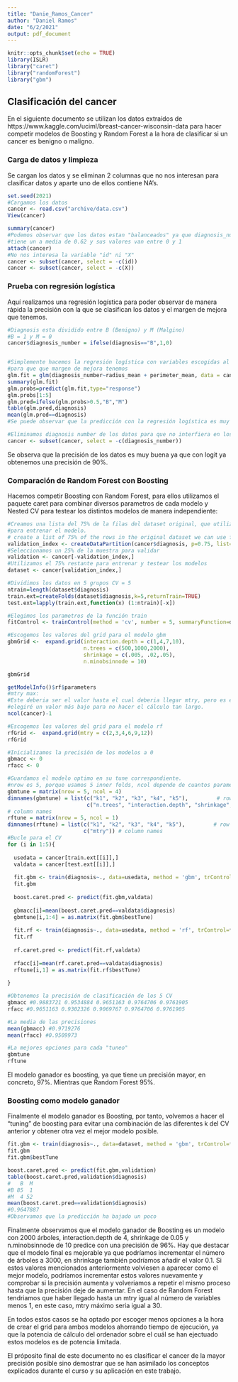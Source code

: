 ```yaml
---
title: "Danie_Ramos_Cancer"
author: "Daniel Ramos"
date: "6/2/2021"
output: pdf_document
---
```


```r
knitr::opts_chunk$set(echo = TRUE)
library(ISLR)
library("caret")
library("randomForest")
library("gbm")
```

## Clasificación del cancer

En el siguiente documento se utilizan los datos extraídos de https://www.kaggle.com/uciml/breast-cancer-wisconsin-data para hacer competir modelos de Boosting y Random Forest a la hora de clasificar si un cancer es benigno o maligno.

### Carga de datos y limpieza

Se cargan los datos y se eliminan 2 columnas que no nos interesan para clasificar datos y aparte uno de ellos contiene NA's.
```r
set.seed(2021)
#Cargamos los datos
cancer <- read.csv("archive/data.csv")
View(cancer)

summary(cancer)
#Podemos observar que los datos estan "balanceados" ya que diagnosis_number 
#tiene un a media de 0.62 y sus valores van entre 0 y 1
attach(cancer)
#No nos interesa la variable "id" ni "X"
cancer <- subset(cancer, select = -c(id))
cancer <- subset(cancer, select = -c(X))

```

### Prueba con regresión logística 

Aquí realizamos una regresión logística para poder observar de manera rápida la precisión con la que se clasifican los datos y el margen de mejora que tenemos.
```r
#Diagnosis esta dividido entre B (Benigno) y M (Malgino)
#B = 1 y M = 0
cancer$diagnosis_number = ifelse(diagnosis=="B",1,0)


#Simplemente hacemos la regresión logística con variables escogidas al azar
#para que que margen de mejora tenemos
glm.fit = glm(diagnosis_number~radius_mean + perimeter_mean, data = cancer, family = binomial)
summary(glm.fit)
glm.probs=predict(glm.fit,type="response")
glm.probs[1:5]
glm.pred=ifelse(glm.probs>0.5,"B","M")
table(glm.pred,diagnosis)
mean(glm.pred==diagnosis)
#Se puede observar que la predicción con la regresión logística es muy alta.

#Eliminamos diagnosis number de los datos para que no interfiera en los analisis posteriores
cancer <- subset(cancer, select = -c(diagnosis_number))
```
Se observa que la precisión de los datos es muy buena ya que con logit ya obtenemos una precisión de 90%.

### Comparación de Random Forest con Boosting

Hacemos competir Boosting con Random Forest, para ellos utilizamos el paquete caret para combinar diversos parametros de cada modelo y Nested CV para testear los distintos modelos de manera independiente:
```r
#Creamos una lista del 75% de la filas del dataset original, que utilizaremos
#para entrenar el modelo.
# create a list of 75% of the rows in the original dataset we can use for training
validation_index <- createDataPartition(cancer$diagnosis, p=0.75, list=FALSE)
#Seleccionamos un 25% de la muestra para validar
validation <- cancer[-validation_index,]
#Utilizamos el 75% restante para entrenar y testear los modelos
dataset <- cancer[validation_index,]

#Dividimos los datos en 5 grupos CV = 5
ntrain=length(dataset$diagnosis)    
train.ext=createFolds(dataset$diagnosis,k=5,returnTrain=TRUE)
test.ext=lapply(train.ext,function(x) (1:ntrain)[-x])

#Elegimos los parametros de la función train
fitControl <- trainControl(method = 'cv', number = 5, summaryFunction=defaultSummary)

#Escogemos los valores del grid para el modelo gbm
gbmGrid <-  expand.grid(interaction.depth = c(1,4,7,10),
                        n.trees = c(500,1000,2000),
                        shrinkage = c(.005, .02,.05),
                        n.minobsinnode = 10)

gbmGrid

getModelInfo()$rf$parameters
#mtry max:
#Este deberia ser el valor hasta el cual deberia llegar mtry, pero es este caso
#elegiré un valor más bajo para no hacer el cálculo tan largo.
ncol(cancer)-1

#Escogemos los valores del grid para el modelo rf
rfGrid <-  expand.grid(mtry = c(2,3,4,6,9,12))
rfGrid

#Inicializamos la precisión de los modelos a 0
gbmacc <- 0
rfacc <- 0

#Guardamos el modelo optimo en su tune correspondiente.
#nrow es 5, porque usamos 5 inner folds, ncol depende de cuantos parametros de "tuneo"
gbmtune = matrix(nrow = 5, ncol = 4)
dimnames(gbmtune) = list(c("k1", "k2", "k3", "k4", "k5"),         # row names 
                         c("n.trees", "interaction.depth", "shrinkage", "n.minobsinnode")) 
# column names 
rftune = matrix(nrow = 5, ncol = 1)
dimnames(rftune) = list(c("k1", "k2", "k3", "k4", "k5"),         # row names 
                        c("mtry")) # column names 
#Bucle para el CV
for (i in 1:5){
  
  usedata = cancer[train.ext[[i]],]
  valdata = cancer[test.ext[[i]],]
  
  fit.gbm <- train(diagnosis~., data=usedata, method = 'gbm', trControl=fitControl, tuneGrid=gbmGrid, metric='Accuracy', distribution='bernoulli')
  fit.gbm
  
  boost.caret.pred <- predict(fit.gbm,valdata)
  
  gbmacc[i]=mean(boost.caret.pred==valdata$diagnosis)
  gbmtune[i,1:4] = as.matrix(fit.gbm$bestTune)
  
  fit.rf <- train(diagnosis~., data=usedata, method = 'rf', trControl=fitControl, tuneGrid=rfGrid, metric='Accuracy', distribution='bernoulli')
  fit.rf
  
  rf.caret.pred <- predict(fit.rf,valdata)
  
  rfacc[i]=mean(rf.caret.pred==valdata$diagnosis)
  rftune[i,1] = as.matrix(fit.rf$bestTune)
  
}

#Obtenemos la precisión de clasificación de los 5 CV
gbmacc #0.9883721 0.9534884 0.9651163 0.9764706 0.9761905
rfacc #0.9651163 0.9302326 0.9069767 0.9764706 0.9761905

#La media de las precisiones
mean(gbmacc) #0.9719276
mean(rfacc) #0.9509973

#La mejores opciones para cada "tuneo"
gbmtune
rftune
```
El modelo ganador es boosting, ya que tiene un precisión mayor, en concreto, 97%. Mientras que Random Forest 95%.

### Boosting como modelo ganador

Finalmente el modelo ganador es Boosting, por tanto, volvemos a hacer el "tuning" de boosting para evitar una combinación de las diferentes k del CV anterior y obtener otra vez el mejor modelo posible.
```r
fit.gbm <- train(diagnosis~., data=dataset, method = 'gbm', trControl=fitControl, tuneGrid=gbmGrid, metric='Accuracy', distribution='bernoulli')
fit.gbm
fit.gbm$bestTune

boost.caret.pred <- predict(fit.gbm,validation)
table(boost.caret.pred,validation$diagnosis)
#   B  M
#B 85  1
#M  4 52
mean(boost.caret.pred==validation$diagnosis)
#0.9647887
#Observamos que la predicción ha bajado un poco

```
Finalmente observamos que el modelo ganador de Boosting es un modelo con 2000 árboles, interaction.depth de 4, shrinkage de 0.05 y n.minobsinnode de 10 predice con una precisión de 96%. 
Hay que destacar que el modelo final es mejorable ya que podríamos incrementar el número de árboles a 3000, en shrinkage también podríamos añadir el valor 0.1. Si estos valores mencionados anteriormente volviesen a aparecer como el mejor modelo, podríamos incrementar estos valores nuevamente y comprobar si la precisión aumenta y volveriamos a repetir el mismo proceso hasta que la precisión deje de aumentar.
En el caso de Random Forest tendriamos que haber llegado hasta un mtry igual al número de variables menos 1, en este caso, mtry máximo seria igual a 30.

En todos estos casos se ha optado por escoger menos opciones a la hora de crear el grid para ambos modelos ahorrando tiempo de ejecución, ya que la potencia de cálculo del ordenador sobre el cuál se han ejectuado estos modelos es de potencia limitada.

El próposito final de este documento no es clasificar el cancer de la mayor precisión posible sino demostrar que se han asimilado los conceptos explicados durante el curso y su aplicación en este trabajo.


